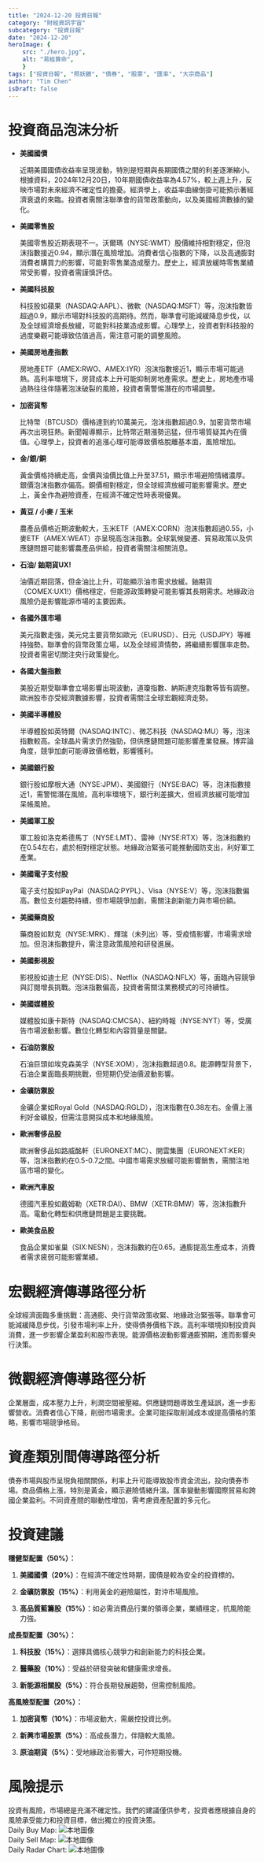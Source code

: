```yaml
---
title: "2024-12-20 投資日報"
category: "財經資訊宇宙"
subcategory: "投資日報"
date: "2024-12-20"
heroImage: {
    src: "./hero.jpg",
    alt: "易經算命",
    }
tags: ["投資日報", "照妖鏡", "債券", "股票", "匯率", "大宗商品"]
author: "Tim Chen"
isDraft: false
---
```

# 投資商品泡沫分析

- **美國國債**

  近期美國國債收益率呈現波動，特別是短期與長期國債之間的利差逐漸縮小。根據資料，2024年12月20日，10年期國債收益率為4.57%，較上週上升，反映市場對未來經濟不確定性的擔憂。經濟學上，收益率曲線倒掛可能預示著經濟衰退的來臨。投資者需關注聯準會的貨幣政策動向，以及美國經濟數據的變化。

- **美國零售股**

  美國零售股近期表現不一。沃爾瑪（NYSE:WMT）股價維持相對穩定，但泡沫指數接近0.94，顯示潛在風險增加。消費者信心指數的下降，以及高通膨對消費者購買力的影響，可能對零售業造成壓力。歷史上，經濟放緩時零售業績常受影響，投資者需謹慎評估。

- **美國科技股**

  科技股如蘋果（NASDAQ:AAPL）、微軟（NASDAQ:MSFT）等，泡沫指數皆超過0.9，顯示市場對科技股的高期待。然而，聯準會可能減緩降息步伐，以及全球經濟增長放緩，可能對科技業造成影響。心理學上，投資者對科技股的過度樂觀可能導致估值過高，需注意可能的調整風險。

- **美國房地產指數**

  房地產ETF（AMEX:RWO、AMEX:IYR）泡沫指數接近1，顯示市場可能過熱。高利率環境下，房貸成本上升可能抑制房地產需求。歷史上，房地產市場過熱往往伴隨著泡沫破裂的風險，投資者需警惕潛在的市場調整。

- **加密貨幣**

  比特幣（BTCUSD）價格達到約10萬美元，泡沫指數超過0.9，加密貨幣市場再次出現狂熱。新聞報導顯示，比特幣近期漲勢迅猛，但市場質疑其內在價值。心理學上，投資者的追漲心理可能導致價格脫離基本面，風險增加。

- **金/銀/銅**

  黃金價格持續走高，金價與油價比值上升至37.51，顯示市場避險情緒濃厚。銀價泡沫指數亦偏高。銅價相對穩定，但全球經濟放緩可能影響需求。歷史上，黃金作為避險資產，在經濟不確定性時表現優異。

- **黃豆 / 小麥 / 玉米**

  農產品價格近期波動較大，玉米ETF（AMEX:CORN）泡沫指數超過0.55，小麥ETF（AMEX:WEAT）亦呈現高泡沫指數。全球氣候變遷、貿易政策以及供應鏈問題可能影響農產品供給，投資者需關注相關消息。

- **石油/ 鈾期貨UX!**

  油價近期回落，但金油比上升，可能顯示油市需求放緩。鈾期貨（COMEX:UX1!）價格穩定，但能源政策轉變可能影響其長期需求。地緣政治風險仍是影響能源市場的主要因素。

- **各國外匯市場**

  美元指數走強，美元兌主要貨幣如歐元（EURUSD）、日元（USDJPY）等維持強勢。聯準會的貨幣政策立場，以及全球經濟情勢，將繼續影響匯率走勢。投資者需密切關注央行政策變化。

- **各國大盤指數**

  美股近期受聯準會立場影響出現波動，道瓊指數、納斯達克指數等皆有調整。歐洲股市亦受經濟數據影響，投資者需關注全球宏觀經濟走勢。

- **美國半導體股**

  半導體股如英特爾（NASDAQ:INTC）、微芯科技（NASDAQ:MU）等，泡沫指數較高。全球晶片需求仍然強勁，但供應鏈問題可能影響產業發展。博弈論角度，競爭加劇可能導致價格戰，影響獲利。

- **美國銀行股**

  銀行股如摩根大通（NYSE:JPM）、美國銀行（NYSE:BAC）等，泡沫指數接近1，需警惕潛在風險。高利率環境下，銀行利差擴大，但經濟放緩可能增加呆帳風險。

- **美國軍工股**

  軍工股如洛克希德馬丁（NYSE:LMT）、雷神（NYSE:RTX）等，泡沫指數約在0.54左右，處於相對穩定狀態。地緣政治緊張可能推動國防支出，利好軍工產業。

- **美國電子支付股**

  電子支付股如PayPal（NASDAQ:PYPL）、Visa（NYSE:V）等，泡沫指數偏高。數位支付趨勢持續，但市場競爭加劇，需關注創新能力與市場份額。

- **美國藥商股**

  藥商股如默克（NYSE:MRK）、輝瑞（未列出）等，受疫情影響，市場需求增加。但泡沫指數提升，需注意政策風險和研發進展。

- **美國影視股**

  影視股如迪士尼（NYSE:DIS）、Netflix（NASDAQ:NFLX）等，面臨內容競爭與訂閱增長挑戰。泡沫指數偏高，投資者需關注業務模式的可持續性。

- **美國媒體股**

  媒體股如康卡斯特（NASDAQ:CMCSA）、紐約時報（NYSE:NYT）等，受廣告市場波動影響。數位化轉型和內容質量是關鍵。

- **石油防禦股**

  石油巨頭如埃克森美孚（NYSE:XOM），泡沫指數超過0.8。能源轉型背景下，石油企業面臨長期挑戰，但短期仍受油價波動影響。

- **金礦防禦股**

  金礦企業如Royal Gold（NASDAQ:RGLD），泡沫指數在0.38左右。金價上漲利好金礦股，但需注意開採成本和地緣風險。

- **歐洲奢侈品股**

  歐洲奢侈品如路威酩軒（EURONEXT:MC）、開雲集團（EURONEXT:KER）等，泡沫指數約在0.5-0.7之間。中國市場需求放緩可能影響銷售，需關注地區市場的變化。

- **歐洲汽車股**

  德國汽車股如戴姆勒（XETR:DAI）、BMW（XETR:BMW）等，泡沫指數升高。電動化轉型和供應鏈問題是主要挑戰。

- **歐美食品股**

  食品企業如雀巢（SIX:NESN），泡沫指數約在0.65。通膨提高生產成本，消費者需求疲弱可能影響業績。

# 宏觀經濟傳導路徑分析

全球經濟面臨多重挑戰：高通膨、央行貨幣政策收緊、地緣政治緊張等。聯準會可能減緩降息步伐，引發市場利率上升，使得債券價格下跌。高利率環境抑制投資與消費，進一步影響企業盈利和股市表現。能源價格波動影響通膨預期，進而影響央行決策。

# 微觀經濟傳導路徑分析

企業層面，成本壓力上升，利潤空間被壓縮。供應鏈問題導致生產延誤，進一步影響營收。消費者信心下降，削弱市場需求。企業可能採取削減成本或提高價格的策略，影響市場競爭格局。

# 資產類別間傳導路徑分析

債券市場與股市呈現負相關關係，利率上升可能導致股市資金流出，投向債券市場。商品價格上漲，特別是黃金，顯示避險情緒升溫。匯率變動影響國際貿易和跨國企業盈利。不同資產間的聯動性增加，需考慮資產配置的多元化。

# 投資建議

**穩健型配置（50%）：**

1. **美國國債（20%）**：在經濟不確定性時期，國債是較為安全的投資標的。

2. **金礦防禦股（15%）**：利用黃金的避險屬性，對沖市場風險。

3. **高品質藍籌股（15%）**：如必需消費品行業的領導企業，業績穩定，抗風險能力強。

**成長型配置（30%）：**

1. **科技股（15%）**：選擇具備核心競爭力和創新能力的科技企業。

2. **醫藥股（10%）**：受益於研發突破和健康需求增長。

3. **新能源相關股（5%）**：符合長期發展趨勢，但需控制風險。

**高風險型配置（20%）：**

1. **加密貨幣（10%）**：市場波動大，需嚴控投資比例。

2. **新興市場股票（5%）**：高成長潛力，伴隨較大風險。

3. **原油期貨（5%）**：受地緣政治影響大，可作短期投機。

# 風險提示

投資有風險，市場總是充滿不確定性。我們的建議僅供參考，投資者應根據自身的風險承受能力和投資目標，做出獨立的投資決策。
<br />
Daily Buy Map:
![本地圖像](./buyMap.svg)
<br />
Daily Sell Map:
![本地圖像](./sellMap.svg)
<br />
Daily Radar Chart:
![本地圖像](./radar.svg)
<br />
